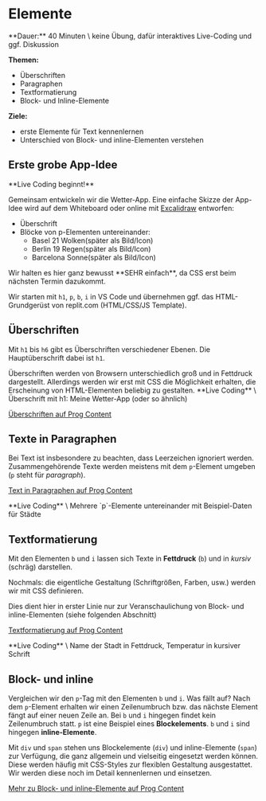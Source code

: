 
# Elemente

<Callout>
  **Dauer:** 40 Minuten \
  keine Übung, dafür interaktives Live-Coding und ggf. Diskussion

  **Themen:**

  - Überschriften
  - Paragraphen
  - Textformatierung
  - Block- und Inline-Elemente

  **Ziele:** 
  - erste Elemente für Text kennenlernen
  - Unterschied von Block- und inline-Elementen verstehen
</Callout>

## Erste grobe App-Idee

<Callout emoji="👨🏻‍💻">
**Live Coding beginnt!**
</Callout>

Gemeinsam entwickeln wir die Wetter-App. Eine einfache Skizze
der App-Idee wird auf dem Whiteboard oder online mit 
[Excalidraw](https://excalidraw.com) entworfen:

- Überschrift
- Blöcke von p-Elementen untereinander:
  - Basel 21 Wolken(später als Bild/Icon)
  - Berlin 19 Regen(später als Bild/Icon)
  - Barcelona Sonne(später als Bild/Icon)

<Callout type="info">
Wir halten es hier ganz bewusst **SEHR einfach**, da CSS erst beim nächsten Termin dazukommt.
</Callout>

Wir starten mit `h1`, `p`, `b`, `i` in VS Code und übernehmen ggf. das HTML-Grundgerüst von 
replit.com (HTML/CSS/JS Template).

## Überschriften

Mit `h1` bis `h6` gibt es Überschriften verschiedener Ebenen. Die
Hauptüberschrift dabei ist `h1`.

<Callout type="info">
Überschriften werden von Browsern unterschiedlich groß und in Fettdruck
dargestellt. Allerdings werden wir erst mit CSS die Möglichkeit erhalten,
die Erscheinung von HTML-Elementen beliebig zu gestalten.
</Callout>

<Callout emoji="👨🏻‍💻">
**Live Coding** \
Überschrift mit h1: Meine Wetter-App (oder so ähnlich)
</Callout>


[Überschriften auf Prog Content](https://www.progcontent.com/html-kompakt/ueberschriften)

## Texte in Paragraphen

Bei Text ist insbesondere zu beachten, dass Leerzeichen ignoriert werden.
Zusammengehörende Texte werden meistens mit dem `p`-Element umgeben
(`p` steht für _paragraph_).

[Text in Paragraphen auf Prog Content](https://www.progcontent.com/html-kompakt/paragraphen)

<Callout emoji="👨🏻‍💻">
**Live Coding** \
Mehrere `p`-Elemente untereinander mit Beispiel-Daten für Städte
</Callout>

## Textformatierung

Mit den Elementen `b` und `i` lassen sich Texte in **Fettdruck** (`b`) und
in _kursiv_ (schräg) darstellen. 

<Callout type="info">
Nochmals: die eigentliche Gestaltung (Schriftgrößen, Farben, usw.)
werden wir mit CSS definieren.
</Callout>

Dies dient hier in erster Linie nur zur Veranschaulichung von
Block- und inline-Elementen (siehe folgenden Abschnitt)

[Textformatierung auf Prog Content](https://www.progcontent.com/html-kompakt/textformatierung)

<Callout emoji="👨🏻‍💻">
**Live Coding** \
Name der Stadt in Fettdruck, Temperatur in kursiver Schrift
</Callout>

## Block- und inline

Vergleichen wir den `p`-Tag mit den Elementen `b` und `i`. Was fällt auf? 
Nach dem `p`-Element erhalten wir einen Zeilenumbruch bzw. das nächste Element
fängt auf einer neuen Zeile an. Bei `b` und `i` hingegen findet kein 
Zeilenumbruch statt. `p` ist eine Beispiel eines **Blockelements**. `b` und `i`
sind hingegen **inline-Elemente**.

Mit `div` und `span` stehen uns Blockelemente (`div`) und inline-Elemente
(`span`) zur Verfügung, die ganz allgemein und vielseitig eingesetzt werden
können. Diese werden häufig mit CSS-Styles zur flexiblen Gestaltung 
ausgestattet. Wir werden diese noch im Detail kennenlernen und einsetzen.

[Mehr zu Block- und inline-Elemente auf Prog Content](https://www.progcontent.com/html-kompakt/block-inline)

